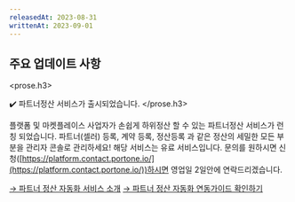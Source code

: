 ```yaml
---
releasedAt: 2023-08-31
writtenAt: 2023-09-01
---
```



## 주요 업데이트 사항

<prose.h3>
  <Partner />

  ✔️ 파트너정산 서비스가 출시되었습니다.
</prose.h3>

플랫폼 및 마켓플레이스 사업자가 손쉽게 하위정산 할 수 있는 파트너정산 서비스가 런칭 되었습니다.
파트너(셀러) 등록, 계약 등록, 정산등록 과 같은 정산의 세밀한 모든 부분을 관리자 콘솔로 관리하세요!
해당 서비스는 유료 서비스입니다. 문의를 원하시면 신청([https://platform.contact.portone.io/](https://platform.contact.portone.io/))하시면
영업일 2일안에 연락드리겠습니다.

[→ 파트너 정산 자동화 서비스 소개](https://portone.io/korea/ko/service/platform)
[→ 파트너 정산 자동화 연동가이드 확인하기](https://developers.portone.io/platform/guide)
